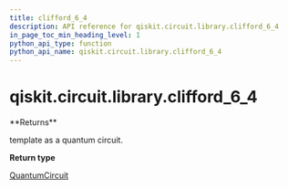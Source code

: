```yaml
---
title: clifford_6_4
description: API reference for qiskit.circuit.library.clifford_6_4
in_page_toc_min_heading_level: 1
python_api_type: function
python_api_name: qiskit.circuit.library.clifford_6_4
---
```


# qiskit.circuit.library.clifford\_6\_4

<Function id="qiskit.circuit.library.clifford_6_4" isDedicatedPage={true} github="https://github.com/qiskit/qiskit/tree/stable/0.21/qiskit/circuit/library/templates/clifford/clifford_6_4.py" signature="clifford_6_4()">
  **Returns**

  template as a quantum circuit.

  **Return type**

  [QuantumCircuit](qiskit.circuit.QuantumCircuit "qiskit.circuit.QuantumCircuit")
</Function>


